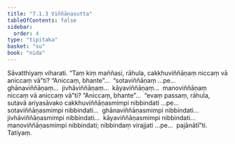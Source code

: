 ```yaml
---
title: "7.1.3 Viññāṇasutta"
tableOfContents: false
sidebar:
  order: 4
type: "tipitaka"
basket: "su"
book: "nida"
---
```



<DynamicBreadcrumb />

<Division number="190" book="nida">

<Paragraph number="1118" book="nida">
Sāvatthiyaṃ viharati. “Taṃ kiṃ maññasi, rāhula, cakkhuviññāṇaṃ niccaṃ vā aniccaṃ vā”ti? “Aniccaṃ, bhante”…  “sotaviññāṇaṃ …pe…  ghānaviññāṇaṃ…  jivhāviññāṇaṃ…  kāyaviññāṇaṃ…  manoviññāṇaṃ niccaṃ vā aniccaṃ vā”ti? “Aniccaṃ, bhante”…  “evaṃ passaṃ, rāhula, sutavā ariyasāvako cakkhuviññāṇasmimpi nibbindati …pe…  sotaviññāṇasmimpi nibbindati…  ghānaviññāṇasmimpi nibbindati…  jivhāviññāṇasmimpi nibbindati…  kāyaviññāṇasmimpi nibbindati…  manoviññāṇasmimpi nibbindati; nibbindaṃ virajjati …pe…  pajānātī”ti.

</Paragraph>
</Division>

<Paragraph number="1119" type="center" book="nida">
Tatiyaṃ.
</Paragraph>
